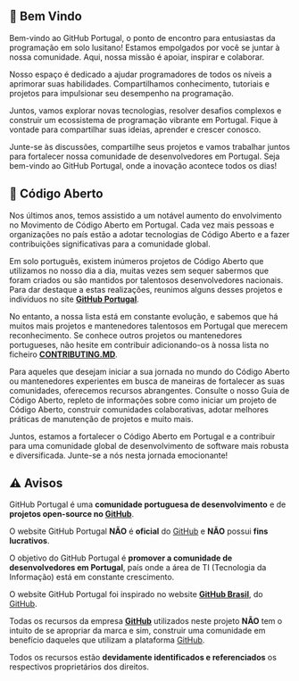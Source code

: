 ## 👋 Bem Vindo

Bem-vindo ao GitHub Portugal, o ponto de encontro para entusiastas da programação em solo lusitano! Estamos empolgados por você se juntar à nossa comunidade. Aqui, nossa missão é apoiar, inspirar e colaborar.

Nosso espaço é dedicado a ajudar programadores de todos os níveis a aprimorar suas habilidades. Compartilhamos conhecimento, tutoriais e projetos para impulsionar seu desempenho na programação.

Juntos, vamos explorar novas tecnologias, resolver desafios complexos e construir um ecossistema de programação vibrante em Portugal. Fique à vontade para compartilhar suas ideias, aprender e crescer conosco.

Junte-se às discussões, compartilhe seus projetos e vamos trabalhar juntos para fortalecer nossa comunidade de desenvolvedores em Portugal. Seja bem-vindo ao GitHub Portugal, onde a inovação acontece todos os dias!

## 📝 Código Aberto

Nos últimos anos, temos assistido a um notável aumento do envolvimento no Movimento de Código Aberto em Portugal. Cada vez mais pessoas e organizações no país estão a adotar tecnologias de Código Aberto e a fazer contribuições significativas para a comunidade global.

Em solo português, existem inúmeros projetos de Código Aberto que utilizamos no nosso dia a dia, muitas vezes sem sequer sabermos que foram criados ou são mantidos por talentosos desenvolvedores nacionais. Para dar destaque a estas realizações, reunimos alguns desses projetos e indivíduos no site **[GitHub Portugal](https://www.githubportugal.com/)**.

No entanto, a nossa lista está em constante evolução, e sabemos que há muitos mais projetos e mantenedores talentosos em Portugal que merecem reconhecimento. Se conhece outros projetos ou mantenedores portugueses, não hesite em contribuir adicionando-os à nossa lista no ficheiro **[CONTRIBUTING.MD](https://github.com/GitHub-Portugal/website/blob/main/CONTRIBUTING.md)**.

Para aqueles que desejam iniciar a sua jornada no mundo do Código Aberto ou mantenedores experientes em busca de maneiras de fortalecer as suas comunidades, oferecemos recursos abrangentes. Consulte o nosso Guia de Código Aberto, repleto de informações sobre como iniciar um projeto de Código Aberto, construir comunidades colaborativas, adotar melhores práticas de manutenção de projetos e muito mais.

Juntos, estamos a fortalecer o Código Aberto em Portugal e a contribuir para uma comunidade global de desenvolvimento de software mais robusta e diversificada. Junte-se a nós nesta jornada emocionante!

## ⚠️ Avisos

GitHub Portugal é uma **comunidade portuguesa de desenvolvimento** e de **projetos open-source no [GitHub](https://github.com/)**.

O website GitHub Portugal **NÃO** é **oficial** do [GitHub](https://github.com/) e **NÃO** possui **fins lucrativos**.

O objetivo do GitHub Portugal é **promover a comunidade de desenvolvedores em Portugal**, país onde a área de TI (Tecnologia da Informação) está em constante crescimento.

O website GitHub Portugal foi inspirado no website **[GitHub Brasil](https://githubbrasil.com/)**, do [GitHub](https://github.com/).

Todas os recursos da empresa **[GitHub](https://github.com/)** utilizados neste projeto **NÃO** tem o intuito de se apropriar da marca e sim, construir uma comunidade em benefício daqueles que utilizam a plataforma [GitHub](https://github.com/).

Todos os recursos estão **devidamente identificados e referenciados** os respectivos proprietários dos direitos.
